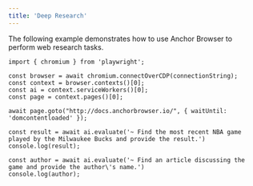 ```yaml
---
title: 'Deep Research'
---
```


The following example demonstrates how to use Anchor Browser to perform web research tasks.

```tsx node.js
import { chromium } from 'playwright';

const browser = await chromium.connectOverCDP(connectionString);
const context = browser.contexts()[0];
const ai = context.serviceWorkers()[0];
const page = context.pages()[0];

await page.goto("http://docs.anchorbrowser.io/", { waitUntil: 'domcontentloaded' });

const result = await ai.evaluate('~ Find the most recent NBA game played by the Milwaukee Bucks and provide the result.')
console.log(result);

const author = await ai.evaluate('~ Find an article discussing the game and provide the author\'s name.')
console.log(author);
```